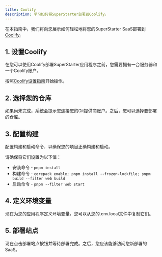 ```yaml
---
title: Coolify
description: 学习如何将SuperStarter部署到Coolify。
---
```



在本指南中，我们将向您展示如何轻松地将您的SuperStarter SaaS部署到[Coolify](https://coolify.io/)。


## 1. 设置Coolify
在您可以使用Coolify部署SuperStarter应用程序之前，您需要拥有一台服务器和一个Coolify账户。

按照[Coolify设置指南](https://coolify.io/docs/get-started/introduction)开始操作。


## 2. 选择您的仓库
如果尚未完成，系统会提示您连接您的Git提供商账户。之后，您可以选择要部署的仓库。


## 3. 配置构建
配置构建和启动命令，以确保您的项目正确构建和启动。

请确保将它们设置为以下值：

- 安装命令 - `pnpm install`
- 构建命令 - `corepack enable; pnpm install --frozen-lockfile; pnpm build --filter web build`
- 启动命令 - `pnpm --filter web start`

## 4. 定义环境变量
现在为您的应用程序定义环境变量。您可以从您的.env.local文件中复制它们。

## 5. 部署站点
现在点击部署站点按钮并等待部署完成。之后，您应该能够访问您新部署的SaaS。